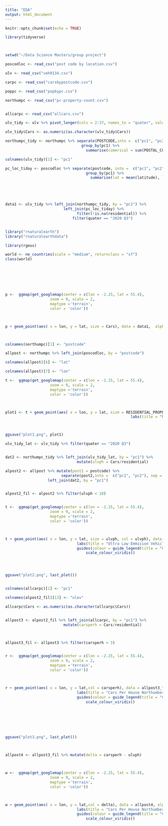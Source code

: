 ```yaml
---
title: "EDA"
output: html_document
---
```


```r
knitr::opts_chunk$set(echo = TRUE)
```


```R

library(tidyverse)




````



```r

setwd("~/Data Science Masters/group project")

poscodloc <- read_csv("post code by location.csv")

ulv <- read_csv("veh0134.csv")

carpc <- read_csv("carsbypostcode.csv")

poppc <- read_csv("popbypc.csv")

northumpc <- read_csv("pc-property-count.csv")


allcarpc <- read_csv("allcars.csv")


````


```r


ulv_tidy <- ulv %>% pivot_longer(cols = 2:37, names_to = "quater", values_to = "Cars") 

ulv_tidy$Cars <- as.numeric(as.character(ulv_tidy$Cars))

northumpc_tidy <- northumpc %>% separate(POSTCODE,into =  c("pc1", "pc2"), sep = " ") %>%
                                  group_by(pc1) %>%
                                    summarise(comerical = sum(POSTAL_COMMERCIAL_PROPERTIES), residential = sum(RESIDENTIAL_PROPERTIES))

colnames(ulv_tidy)[1] <- "pc1"

```


```r




pc_loc_tiday <- poscodloc %>% separate(postcode, into =  c("pc1", "pc2"), sep = " ") %>%
                                    group_by(pc1) %>%
                                      summarise(lat = mean(latitude), lon = mean(longitude))






```



```r



data1 <- ulv_tidy %>% left_join(northumpc_tidy, by = "pc1") %>%
                          left_join(pc_loc_tiday) %>%
                                filter(!is.na(residential)) %>%
                              filter(quater == "2020 Q3")



```

```r

library("rnaturalearth")
library("rnaturalearthdata")

library(rgeos)

world <- ne_countries(scale = "medium", returnclass = "sf")
class(world)








```
```r

p <-  ggmap(get_googlemap(center = c(lon = -2.25, lat = 55.4),
                    zoom = 9, scale = 2,
                    maptype ='terrain',
                    color = 'color')) 



p + geom_point(aes( x = lon, y = lat, size = Cars), data = data1,  alpha = 0.5)




```



```r

colnames(northumpc)[1] <- "postcode"

allpost <- northumpc %>% left_join(poscodloc, by = "postcode")

colnames(allpost)[6] <- "lat"

colnames(allpost)[7] <- "lon"


```


```r


t <-  ggmap(get_googlemap(center = c(lon = -2.25, lat = 55.4),
                    zoom = 9, scale = 2,
                    maptype ='terrain',
                    color = 'color')) 



plot1 <- t + geom_point(aes( x = lon, y = lat, size = RESIDENTIAL_PROPERTIES), data = allpost,  alpha = 0.1) +
                                                        labs(title = "Northumberland Residential Properties")



ggsave("plot1.png", plot1)

```



```r

ulv_tidy_lat <- ulv_tidy %>% filter(quater == "2020 Q3")


dat2 <- northumpc_tidy %>% left_join(ulv_tidy_lat, by = "pc1") %>%
                                mutate(ulvph = Cars/residential)

````


```r


alpost2 <- allpost %>% mutate(post2 = postcode) %>%
                         separate(post2,into =  c("pc1", "pc2"), sep = " ") %>%
                   left_join(dat2, by = "pc1") 


alpost2_fil <- alpost2 %>% filter(ulvph < 10) 



```


```r






t <-  ggmap(get_googlemap(center = c(lon = -2.25, lat = 55.4),
                    zoom = 9, scale = 2,
                    maptype ='terrain',
                    color = 'color')) 



t + geom_point(aes( x = lon, y = lat, size = ulvph, col = ulvph), data = alpost2_fil, alpha = 0.2) +
                                labs(title = "Ultra Low Emmision Vehicles Per House Northumberland") +
                                guides(colour = guide_legend(title = "ULEV Per House"), size = F) +
                                    scale_colour_viridis()




ggsave("plot2.png", last_plot())



```






````r

colnames(allcarpc)[1] <- "pc1"

colnames(alpost2_fil)[13] <- "ulev"

allcarpc$Cars <- as.numeric(as.character(allcarpc$Cars))


allpost3 <- alpost2_fil %>% left_join(allcarpc, by = "pc1") %>%
                          mutate(carsperh = Cars/residential)



allpost3_fil <- allpost3 %>% filter(carsperh < 3)


r <-  ggmap(get_googlemap(center = c(lon = -2.25, lat = 55.4),
                    zoom = 9, scale = 2,
                    maptype ='terrain',
                    color = 'color')) 



r + geom_point(aes( x = lon, y = lat,col = carsperh), data = allpost3_fil, alpha = 0.5) +
                                labs(title = "Cars Per House Northumberland") +
                                guides(colour = guide_legend(title = "Cars Per House"), size = F) +
                                    scale_colour_viridis()







ggsave("plot3.png", last_plot())




````



```r




allpost4 <- allpost3_fil %>% mutate(delta = carsperh - ulvph)



w <-  ggmap(get_googlemap(center = c(lon = -2.25, lat = 55.4),
                    zoom = 9, scale = 2,
                    maptype ='terrain',
                    color = 'color')) 



w + geom_point(aes( x = lon, y = lat,col = delta), data = allpost4, alpha = 0.5) +
                                labs(title = "Cars Per House Northumberland") +
                                guides(colour = guide_legend(title = "Cars Per House"), size = F) +
                                    scale_colour_viridis()








```
